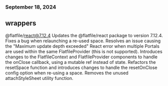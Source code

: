 ### September 18, 2024
## wrappers

@flatfile/react@7.12.4
Updates the @flatfile/react package to version 7.12.4. Fixes a bug when relaunching a re-used space. Resolves an issue causing the "Maximum update depth exceeded" React error when multiple Portals are used within the same FlatfileProvider (this is not supported). Introduces changes to the FlatfileContext and FlatfileProvider components to handle the onClose callback, using a mutable ref instead of state. Refactors the resetSpace function and introduces changes to handle the resetOnClose config option when re-using a space. Removes the unused attachStyleSheet utility function.